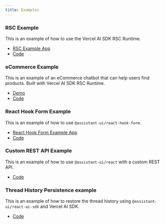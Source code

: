 ```yaml
---
title: Examples
---
```


### RSC Example

This is an example of how to use the Vercel AI SDK RSC Runtime.

- [RSC Example App](https://assistant-ui-rsc-example.vercel.app/)
- [Code](https://github.com/Yonom/assistant-ui-rsc-example)

### eCommerce Example

This is an example of an eCommerce chatbot that can help users find products. Built with Vercel AI SDK RSC Runtime.

- [Demo](https://x.com/MatthewHeartful/status/1803317502933606698)
- [Code](https://github.com/Yonom/assistant-ui/tree/main/examples/search-agent-for-e-commerce)

### React Hook Form Example

This is an example of how to use `@assistant-ui/react-hook-form`.

- [React Hook Form Example App](https://assistant-ui-form-demo.vercel.app/)
- [Code](https://github.com/Yonom/assistant-ui/tree/main/examples/with-react-hook-form)

### Custom REST API Example

This is an example of how to use `@assistant-ui/react` with a custom REST API.

- [Code](https://github.com/Yonom/assistant-ui-custom-api)

### Thread History Persistence example

This is an example of how to restore the thread history using `@assistant-ui/react-ai-sdk` and Vercel AI SDK.

- [Code](https://github.com/Yonom/assistant-ui-assistant-api-history)
